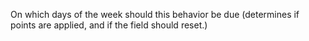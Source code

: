 On which days of the week should this behavior be due (determines if points are applied, and if the field should reset.)